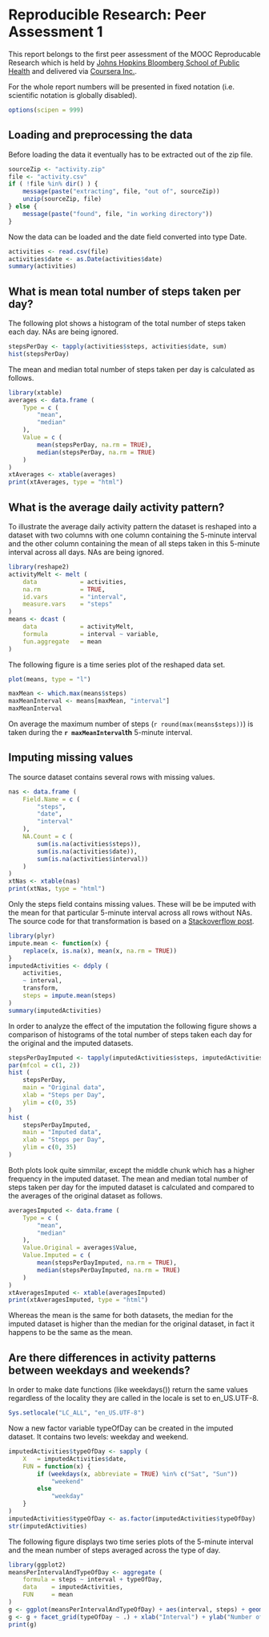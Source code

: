 # Reproducible Research: Peer Assessment 1


This report belongs to the first peer assessment of the MOOC Reproducable
Research which is held by
[Johns Hopkins Bloomberg School of Public Health](http://www.jhsph.edu/)
and delivered via [Coursera Inc.](https://www.coursera.org/).

For the whole report numbers will be presented in fixed notation (i.e.
scientific notation is globally disabled).

```r
options(scipen = 999)
```


## Loading and preprocessing the data


Before loading the data it eventually has to be extracted out of the zip file.

```r
sourceZip <- "activity.zip"
file <- "activity.csv"
if ( !file %in% dir() ) {
    message(paste("extracting", file, "out of", sourceZip))
    unzip(sourceZip, file)
} else {
    message(paste("found", file, "in working directory"))
} 
```

Now the data can be loaded and the date field converted into type Date.

```r
activities <- read.csv(file)
activities$date <- as.Date(activities$date)
summary(activities)
```


## What is mean total number of steps taken per day?


The following plot shows a histogram of the total number of steps taken each
day. NAs are being ignored.

```r
stepsPerDay <- tapply(activities$steps, activities$date, sum)
hist(stepsPerDay)
```

The mean and median total number of steps taken per day is calculated as
follows.

```r
library(xtable)
averages <- data.frame (
    Type = c (
        "mean",
        "median"
    ),
    Value = c (
        mean(stepsPerDay, na.rm = TRUE),
        median(stepsPerDay, na.rm = TRUE)
    )
)
xtAverages <- xtable(averages)
print(xtAverages, type = "html")
```


## What is the average daily activity pattern?


To illustrate the average daily activity pattern the dataset is reshaped into
a dataset with two columns with one column containing the 5-minute interval and
the other column containing the mean of all steps taken in this 5-minute
interval across all days. NAs are being ignored.

```r
library(reshape2)
activityMelt <- melt (
    data            = activities,
    na.rm           = TRUE,
    id.vars         = "interval",
    measure.vars    = "steps"
)
means <- dcast (
    data            = activityMelt,
    formula         = interval ~ variable,
    fun.aggregate   = mean
)
```

The following figure is a time series plot of the reshaped data set.

```r
plot(means, type = "l")
```

```r
maxMean <- which.max(means$steps)
maxMeanInterval <- means[maxMean, "interval"]
maxMeanInterval
```

On average the maximum number of steps (`r round(max(means$steps))`) is taken
during the **`r maxMeanInterval`th** 5-minute interval.


## Imputing missing values


The source dataset contains several rows with missing values.

```r
nas <- data.frame (
    Field.Name = c (
        "steps",
        "date",
        "interval"
    ),
    NA.Count = c (
        sum(is.na(activities$steps)),
        sum(is.na(activities$date)),
        sum(is.na(activities$interval))
    )
)
xtNas <- xtable(nas)
print(xtNas, type = "html")
```

Only the steps field contains missing values. These will be be imputed with the
mean for that particular 5-minute interval across all rows without NAs. The
source code for that transformation is based on a [Stackoverflow post](http://stackoverflow.com/questions/9322773/how-to-replace-na-with-mean-by-subset-in-r-impute-with-plyr).

```r
library(plyr)
impute.mean <- function(x) {
    replace(x, is.na(x), mean(x, na.rm = TRUE))
}
imputedActivities <- ddply (
    activities,
    ~ interval,
    transform,
    steps = impute.mean(steps)
)
summary(imputedActivities)
```

In order to analyze the effect of the imputation the following figure shows a
comparison of histograms of the total number of steps taken each day for the
original and the imputed datasets.

```r
stepsPerDayImputed <- tapply(imputedActivities$steps, imputedActivities$date, sum)
par(mfcol = c(1, 2))
hist (
    stepsPerDay,
    main = "Original data",
    xlab = "Steps per Day",
    ylim = c(0, 35)
)
hist (
    stepsPerDayImputed,
    main = "Imputed data",
    xlab = "Steps per Day",
    ylim = c(0, 35)
)
```

Both plots look quite simmilar, except the middle chunk which has a higher
frequency in the imputed dataset. The mean and median total number of steps
taken per day for the imputed dataset is calculated and compared to the
averages of the original dataset as follows.

```r
averagesImputed <- data.frame (
    Type = c (
        "mean",
        "median"
    ),
    Value.Original = averages$Value,
    Value.Imputed = c (
        mean(stepsPerDayImputed, na.rm = TRUE),
        median(stepsPerDayImputed, na.rm = TRUE)
    )
)
xtAveragesImputed <- xtable(averagesImputed)
print(xtAveragesImputed, type = "html")
```

Whereas the mean is the same for both datasets, the median for the imputed
dataset is higher than the median for the original dataset, in fact it
happens to be the same as the mean.


## Are there differences in activity patterns between weekdays and weekends?

In order to make date functions (like weekdays()) return the same values
regardless of the locality they are called in the locale is set to en_US.UTF-8.

```r
Sys.setlocale("LC_ALL", "en_US.UTF-8")
```

Now a new factor variable typeOfDay can be created in the imputed dataset. It
contains two levels: weekday and weekend.

```r
imputedActivities$typeOfDay <- sapply (
    X   = imputedActivities$date,
    FUN = function(x) {
        if (weekdays(x, abbreviate = TRUE) %in% c("Sat", "Sun"))
            "weekend"
        else
            "weekday"
    }
)
imputedActivities$typeOfDay <- as.factor(imputedActivities$typeOfDay)
str(imputedActivities)
```

The following figure displays two time series plots of the 5-minute interval and
the mean number of steps averaged across the type of day.

```r
library(ggplot2)
meansPerIntervalAndTypeOfDay <- aggregate (
    formula = steps ~ interval + typeOfDay,
    data    = imputedActivities,
    FUN     = mean
)
g <- ggplot(meansPerIntervalAndTypeOfDay) + aes(interval, steps) + geom_line()
g <- g + facet_grid(typeOfDay ~ .) + xlab("Interval") + ylab("Number of Steps")
print(g)
```
